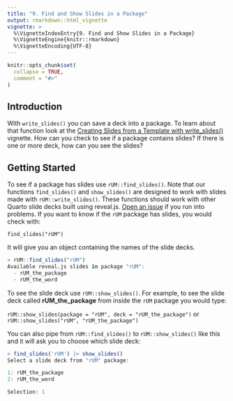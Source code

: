 ```yaml
---
title: "9. Find and Show Slides in a Package"
output: rmarkdown::html_vignette
vignette: >
  %\VignetteIndexEntry{9. Find and Show Slides in a Package}
  %\VignetteEngine{knitr::rmarkdown}
  %\VignetteEncoding{UTF-8}
---
```


```r
knitr::opts_chunk$set(
  collapse = TRUE,
  comment = "#>"
)
```

## Introduction

With `write_slides()` you can save a deck into a package. To learn about that function look at the [Creating Slides from a Template with write_slides()](ah_write_slides.html) vignette. How can you check to see if a package contains slides? If there is one or more deck, how can you see the slides?

## Getting Started

To see if a package has slides use `rUM::find_slides()`. Note that our functions `find_slides()` and `show_slides()` are designed to work with slides made with `rUM::write_slides()`. These functions should work with other Quarto slide decks built using reveal.js. [Open an issue](https://github.com/RaymondBalise/rUM/issues) if you run into problems. If you want to know if the `rUM` package has slides, you would check with:

`find_slides("rUM")`
 
It will give you an object containing the names of the slide decks. 

```r 
> rUM::find_slides("rUM")
Available reveal.js slides in package "rUM":
  - rUM_the_package
  - rUM_the_word
```

To see the slide deck use `rUM::show_slides()`. For example, to see the slide deck called **rUM_the_package** from inside the `rUM` package you would type:

`rUM::show_slides(package = "rUM", deck = "rUM_the_package")` or  
`rUM::show_slides("rUM", "rUM_the_package")`

You can also pipe from `rUM::find_slides()` to `rUM::show_slides()` like this and it will ask you to choose which slide deck:

```r
> find_slides('rUM') |> show_slides()
Select a slide deck from "rUM" package: 

1: rUM_the_package
2: rUM_the_word

Selection: 1
```
